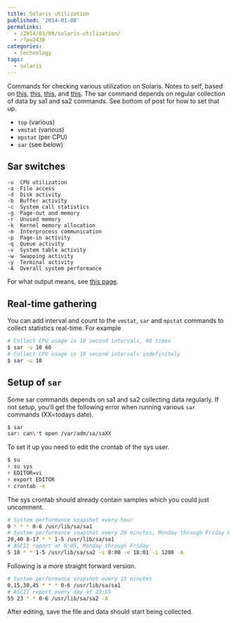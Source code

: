 ---
title: Solaris utilization
published: '2014-01-08'
permalinks:
  - /2014/01/08/solaris-utilization/
  - /?p=2438
categories:
  - technology
tags:
  - solaris
---

Commands for checking various utilization on Solaris. Notes to self, based on [this](http://dennis_caparas.tripod.com/Configuring_sar_for_your_system.html), [this](https://www.ibm.com/developerworks/aix/library/au-unix-perfmonsar.html), [this](https://docs.oracle.com/cd/E23824_01/html/821-1451/spmonitor-8.html), and [this](https://www.cyberciti.biz/faq/unix-command-to-find-cpu-utilization/). The sar command depends on regular collection of data by sa1 and sa2 commands. See bottom of post for how to set that up.

- `top` (various)
- `vmstat` (various)
- `mpstat` (per CPU)
- `sar` (see below)

## Sar switches

```text
-u  CPU utilization
-a  File access
-d  Disk activity
-b  Buffer activity
-c  System call statistics
-g  Page-out and memory
-r  Unused memory
-k  Kernel memory allocation
-m  Interprocess communication
-p  Page-in activity
-q  Queue activity
-v  System table activity
-w  Swapping activity
-y  Terminal activity
-A  Overall system performance
```

For what output means, see [this page](https://docs.oracle.com/cd/E23824_01/html/821-1451/spmonitor-8.html).

## Real-time gathering

You can add interval and count to the `vmstat`, `sar` and `mpstat` commands to collect statistics real-time. For example

```bash
# Collect CPU usage in 10 second intervals, 60 times
$ sar -u 10 60
# Collect CPU usage in 10 second intervals indefinitely
$ sar -u 10
```

## Setup of `sar`

Some sar commands depends on sa1 and sa2 collecting data regularly. If not setup, you'll get the following error when running various `sar` commands (XX=todays date).

```bash
$ sar
sar: can\'t open /var/adm/sa/saXX
```

To set it up you need to edit the crontab of the sys user.

```bash
$ su
♯ su sys
♯ EDITOR=vi
♯ export EDITOR
♯ crontab -e
```

The sys crontab should already contain samples which you could just uncomment.

```bash
# System performance snapshot every hour
0 * * * 0-6 /usr/lib/sa/sa1
# System performance snapshot every 20 minutes, Monday through Friday between 8 and 17
20,40 8-17 * * 1-5 /usr/lib/sa/sa1
# ASCII report at 6:05, Monday through Friday
5 18 * * 1-5 /usr/lib/sa/sa2 -s 8:00 -e 18:01 -i 1200 -A
```

Following is a more straight forward version.

```bash
# System performance snapshot every 15 minutes
0,15,30,45 * * * 0-6 /usr/lib/sa/sa1
# ASCII report every day at 23:55
55 23 * * 0-6 /usr/lib/sa/sa2 -A
```

After editing, save the file and data should start being collected.
